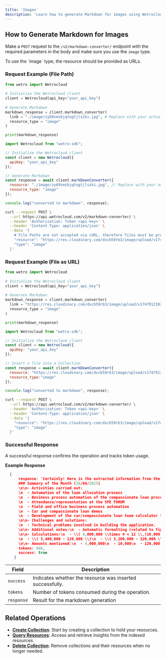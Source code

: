 ```yaml
---
title: 'Images'
description: 'Learn how to generate Markdown for images using Wetrocloud API'
---
```


## How to Generate Markdown for Images

Make a `POST` request to the `/v2/markdown-converter/` endpoint with the required parameters in the body and make sure you use the `image` type.

<Note>
To use the `image` type, the resource should be provided as URLs.
</Note>

### Request Example (File Path)
<CodeGroup>
 
```python Python
from wetro import Wetrocloud
    
# Initialize the Wetrocloud client
client = Wetrocloud(api_key="your_api_key")
    
# Generate Markdown
markdown_response = client.markdown_converter(
  link = "./image/zy69smzbjqtogtjlszki.jpg", # Replace with your actual file path
  resource_type = "image"
)

print(markdown_response)
```

```javascript JavaScript
import Wetrocloud from "wetro-sdk";

// Initialize the Wetrocloud client
const client = new Wetrocloud({
  apiKey: "your_api_key"
});

// Generate Markdown
const response = await client.markDownConverter({
  resource: "./image/zy69smzbjqtogtjlszki.jpg", // Replace with your actual file path
  resource_type: "image"
});

console.log("converted to markdown", response);
```

```bash cURL
curl --request POST \
  --url https://api.wetrocloud.com/v2/markdown-converter/ \
  --header 'Authorization: Token <api-key>' \
  --header 'Content-Type: application/json' \
  --data '{
    # File Paths are not accepted via cURL, therefore files must be provided as URL
    "resource": "https://res.cloudinary.com/dxcb59rb3/image/upload/v1747912102/zy69smzbjqtogtjlszki.jpg", 
    "type": "image"
  }'
```
</CodeGroup>

### Request Example (File as URL)
<CodeGroup>
 
```python Python
from wetro import Wetrocloud
    
# Initialize the Wetrocloud client
client = Wetrocloud(api_key="your_api_key")
    
# Generate Markdown
markdown_response = client.markdown_converter(
  link = "https://res.cloudinary.com/dxcb59rb3/image/upload/v1747912102/zy69smzbjqtogtjlszki.jpg",
  resource_type = "image"
)

print(markdown_response)
```

```javascript Javascript
import Wetrocloud from "wetro-sdk";

// Initialize the Wetrocloud client
const client = new Wetrocloud({
  apiKey: "your_api_key"
});

// Insert a file into a Collection
const response = await client.markDownConverter({
  resource: "https://res.cloudinary.com/dxcb59rb3/image/upload/v1747912102/zy69smzbjqtogtjlszki.jpg", 
  resource_type:"image"
});

console.log("converted to markdown", response);
```

```bash cURL
curl --request POST \
  --url https://api.wetrocloud.com/v2/markdown-converter/ \
  --header 'Authorization: Token <api-key>' \
  --header 'Content-Type: application/json' \
  --data '{
    "resource": "https://res.cloudinary.com/dxcb59rb3/image/upload/v1747912102/zy69smzbjqtogtjlszki.jpg", 
    "type": "image"
  }'
```
</CodeGroup>


### Successful Response

A successful response confirms the operation and tracks token usage.

**Example Response**

```json
  {
      response: 'Certainly! Here is the extracted information from the image:\n\n---\n\n
      ### Summary of the Month (28/04/2025)
      \n\n- Activities carried out:
      \n  - Automation of the loan allocation process
      \n  - Business process automation of the compassionate loan process
      \n  - Attendance/representation at the SPE FORUM
      \n  - Field and office business process automation
      \n  - Car and compassionate loan demos
      \n  - Development of the car/compassionate loan team calculator tool
      \n\n- Challenges and solutions:
      \n  - Technical problems involved in building the application.
      \n\n- Additional notes:\n  - Automatic formatting (related to figures/calculations).
      \n\n- Calculations:\n  - \\( 8,000,000 \\times 4 = 12 \\,(10,000) \\)
      \n  - \\( 3,400,000 - 120,000 \\)\n  - \\( 3,200,000 - 120,000 \\)
      \n\n- Amounts mentioned:\n  - 4,000,000\n  - 10,000\n  - 120,000',
      tokens: 946,
      success: true
    }
```

| Field      | Description                                     |
|------------|-------------------------------------------------|
| `success`  | Indicates whether the resource was inserted successfully. |
| `tokens`   | Number of tokens consumed during the operation. |
| `response`   | Result for the markdown generation |

## Related Operations

- **[Create Collection](create)**: Start by creating a collection to hold your resources.
- **[Query Resources](query)**: Access and retrieve insights from the indexed resources.
- **[Delete Collection](delete)**: Remove collections and their resources when no longer needed.
